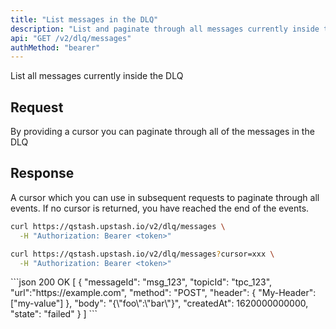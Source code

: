 ```yaml
---
title: "List messages in the DLQ"
description: "List and paginate through all messages currently inside the DLQ"
api: "GET /v2/dlq/messages"
authMethod: "bearer"
---
```


List all messages currently inside the DLQ

## Request

<ParamField query="cursor" type="string">
  By providing a cursor you can paginate through all of the messages in the DLQ
</ParamField>

## Response

<ResponseField name="cursor" type="string">
  A cursor which you can use in subsequent requests to paginate through all
  events. If no cursor is returned, you have reached the end of the events.
</ResponseField>

<ResponseField name="messages" type="Array">
  <Expandable defaultOpen>
    <Snippet file="qstash-message-typex" />
  </Expandable>
</ResponseField>

<RequestExample>

```sh
curl https://qstash.upstash.io/v2/dlq/messages \
  -H "Authorization: Bearer <token>"
```

```sh with cursor
curl https://qstash.upstash.io/v2/dlq/messages?cursor=xxx \
  -H "Authorization: Bearer <token>"
```

</RequestExample>

<ResponseExample>
```json 200 OK
[
  {
  "messageId": "msg_123",
  "topicId": "tpc_123",
  "url":"https://example.com",
  "method": "POST",
  "header": {
    "My-Header": ["my-value"]
  },
  "body": "{\"foo\":\"bar\"}",
  "createdAt": 1620000000000,
  "state": "failed"
}
]
```

</ResponseExample>
